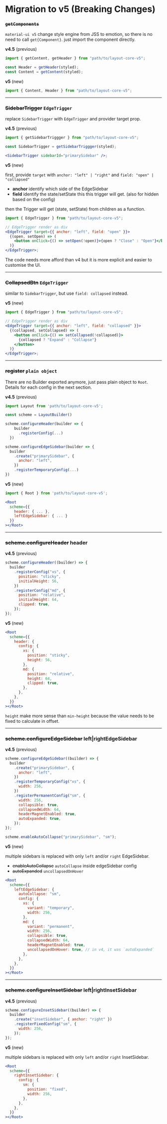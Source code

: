 
<Meta title="Layout v5 (LEGACY)/Migration to v5" />

<style>{`
  .sbdocs-content {
    max-width: 720px;
  }
`}</style>

# Migration to v5 (Breaking Changes)

### ~~`getComponents`~~

`material-ui v5` change style engine from JSS to emotion, so there is no need to call `get{Component}`. just import the component directly.

**v4.5** (previous)

```jsx
import { getContent, getHeader } from "path/to/layout-core-v5";

const Header = getHeader(styled);
const Content = getContent(styled);
```

**v5** (new)

```jsx
import { Content, Header } from "path/to/layout-core-v5";
```

---

### ~~SidebarTrigger~~ `EdgeTrigger`

replace `SidebarTrigger` with `EdgeTrigger` and provider target prop.

**v4.5** (previous)

```jsx
import { getSidebarTriggger } from "path/to/layout-core-v5";

const SidebarTrigger = getSidebarTriggger(styled);

<SidebarTrigger sidebarId="primarySidebar" />;
```

**v5** (new)

first, provide `target` with `anchor: "left" | "right"` and `field: "open" | "collapsed"`

- **anchor** identify which side of the EdgeSidebar
- **field** identify the state/setState this this trigger will get. (also for hidden based on the config)

then the Trigger will get (state, setState) from children as a function.

```jsx
import { EdgeTrigger } from "path/to/layout-core-v5";

// EdgeTrigger render as div
<EdgeTrigger target={{ anchor: "left", field: "open" }}>
  {(open, setOpen) => (
    <button onClick={() => setOpen(!open)}>{open ? "Close" : "Open"}</button>
  )}
</EdgeTrigger>;
```

The code needs more afford than v4 but it is more explicit and easier to customise the UI.

---

### ~~CollapsedBtn~~ `EdgeTrigger`

similar to `SidebarTrigger`, but use `field: collapsed` instead.

**v5** (new)

```jsx
import { EdgeTrigger } from "path/to/layout-core-v5";

// EdgeTrigger render as div
<EdgeTrigger target={{ anchor: "left", field: "collapsed" }}>
  {(collapsed, setCollapsed) => (
    <button onClick={() => setCollapsed(!collapsed)}>
      {collapsed ? "Expand" : "Collapse"}
    </button>
  )}
</EdgeTrigger>;
```

---

### ~~register~~ `plain object`

There are no Builder exported anymore, just pass plain object to `Root`. Details for each config in the next section.

**v4.5** (previous)

```jsx
import Layout from 'path/to/layout-core-v5';

const scheme = LayoutBuilder()

scheme.configureHeader(builder => {
    builder
      .registerConfig(...)
  })

scheme.configureEdgeSidebar(builder => {
  builder
    .create("primarySidebar", {
      anchor: "left",
    })
    .registerTemporaryConfig(...)
})
```

**v5** (new)

```jsx
import { Root } from 'path/to/layout-core-v5';

<Root
  scheme={{
    header: { ... },
    leftEdgeSidebar: { ... }
  }}
></Root>
```

---

### ~~scheme.configureHeader~~ header

**v4.5** (previous)

```jsx
scheme.configureHeader((builder) => {
  builder
    .registerConfig("xs", {
      position: "sticky",
      initialHeight: 56,
    })
    .registerConfig("md", {
      position: "relative",
      initialHeight: 64,
      clipped: true,
    });
});
```

**v5** (new)

```jsx
<Root
  scheme={{
    header: {
      config: {
        xs: {
          position: "sticky",
          height: 56,
        },
        md: {
          position: "relative",
          height: 64,
          clipped: true,
        },
      },
    },
  }}
></Root>
```

`height` make more sense than `min-height` because the value needs to be fixed to calculate in offset.

---

### ~~scheme.configureEdgeSidebar~~ left|rightEdgeSidebar

**v4.5** (previous)

```jsx
scheme.configureEdgeSidebar((builder) => {
  builder
    .create("primarySidebar", {
      anchor: "left",
    })
    .registerTemporaryConfig("xs", {
      width: 256,
    })
    .registerPermanentConfig("sm", {
      width: 256,
      collapsible: true,
      collapsedWidth: 64,
      headerMagnetEnabled: true,
      autoExpanded: true,
    });
});

scheme.enableAutoCollapse("primarySidebar", "sm");
```

**v5** (new)

multiple sidebars is replaced with only `left` and/or `right` EdgeSidebar.

- ~~enableAutoCollapse~~ `autoCollapse` inside edgeSidebar config
- ~~autoExpanded~~ `uncollapsedOnHover`

```jsx
<Root
  scheme={{
    leftEdgeSidebar: {
      autoCollapse: "sm",
      config: {
        xs: {
          variant: "temporary",
          width: 256,
        },
        md: {
          variant: "permanent",
          width: 256,
          collapsible: true,
          collapsedWidth: 64,
          headerMagnetEnabled: true,
          uncollapsedOnHover: true, // in v4, it was `autoExpanded`
        },
      },
    },
  }}
></Root>
```

---

### ~~scheme.configureInsetSidebar~~ left|rightInsetSidebar

**v4.5** (previous)

```jsx
scheme.configureInsetSidebar((builder) => {
  builder
    .create("insetSidebar", { anchor: "right" })
    .registerFixedConfig("sm", {
      width: 256,
    });
});
```

**v5** (new)

multiple sidebars is replaced with only `left` and/or `right` InsetSidebar.

```jsx
<Root
  scheme={{
    rightInsetSidebar: {
      config: {
        sm: {
          position: "fixed",
          width: 256,
        },
      },
    },
  }}
></Root>
```
